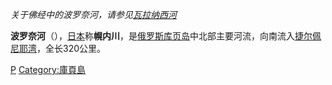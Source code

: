 {{Geobox|River
<!-- *** Heading *** -->
|name = 波罗奈河
|native_name = Поронай
|other_name = 
|category = 
<!-- *** Names **** -->
|etymology = [[阿伊努语|阿伊努语]]"大河"<ref>[http://sakhalin.al.ru/slovar.html ''Poronay'' in the "Dictionary of Modern Geographical Names"] {{Wayback|url=http://sakhalin.al.ru/slovar.html |date=20200203181549 }} (in Russian, retrieved 2012-08-27)</ref>
|nickname = 
<!-- *** Image *** -->
|image = Poronaj.png
|image_caption = 波罗奈河[[流域|流域]]地图
|image_size =
<!-- *** Country *** -->
|country = [[俄罗斯|俄罗斯]]
|state = [[萨哈林州|萨哈林州]]
|region = 
|district = 
|municipality = 
<!-- *** Family *** -->
|parent =
|tributary_left =
|tributary_right = 
|city = 
|landmark = 
<!-- *** River locations *** -->
|source = Nevel峰
|source_location = 东萨哈林山脉
|source_region = 
|source_country =
|source_elevation = 
|source_coordinates = {{coord|50|22|19.30|N|143|10|56.33|E|display=inline}}
|mouth = [[捷尔佩尼耶湾|捷尔佩尼耶湾]]
|mouth_location = [[鄂霍茨克海|鄂霍茨克海]]
|mouth_region = 
|mouth_country =
|mouth_elevation = 
|capital_coordinates = 
|mouth_coordinates = {{coord|49|13|31.77|N|143|07|23.44|E|display=inline,title}}
|length = 350
|width = 
|depth = 
|volume =
|watershed = 7990
|discharge = 120
|discharge_location = [[太平洋|太平洋]]<ref name='MPR Russia'>{{cite web|url=http://textual.ru/gvr/index.php?card=298223|title=Государственный водный реестр РФ: Поронай|archiveurl=https://www.webcitation.org/65DECJ0ux?url=http://textual.ru/gvr/index.php?card=298223|archivedate=2012-02-05|access-date=2017-10-24|dead-url=no}}</ref>
|discharge_max =
|discharge_min =
<!-- *** Maps *** -->
|map = Location of mouth of Poronai River.png
|map_caption = 波罗奈河在萨哈林州的位置
|map_background = 
|map_locator =
|map_locator_x =
|map_locator_y = 
}}
''关于佛经中的波罗奈河，请参见[[瓦拉纳西河|瓦拉纳西河]]''

'''波罗奈河'''（{{lang-ru|Поронай}}），[[日本|日本]]称'''幌内川'''，是[[俄罗斯|俄罗斯]][[库页岛|库页岛]]中北部主要河流，向南流入[[捷尔佩尼耶湾|捷尔佩尼耶湾]]，全长320公里。

{{Russia-geo-stub}}

[[Category:俄罗斯河流|P]]
[[Category:庫頁島|Category:庫頁島]]